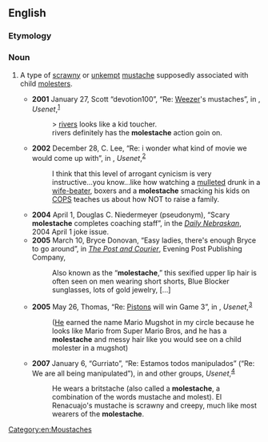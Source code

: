==English==

===Etymology===
{{blend|en|molest|mustache}}

===Noun===
{{en-noun}}

# {{lb|en|slang|rare}} A type of [[scrawny]] or [[unkempt]] [[mustache]] supposedly associated with child [[molester]]s.
#* '''2001''' January 27, Scott “devotion100”, “Re: [[w:Weezer|Weezer]]'s mustaches”, in {{monospace|alt.music.weezer}}, ''Usenet'',<sup>[http://groups.google.com/group/alt.music.weezer/msg/0754c1d870fbf898]</sup>
#*: > [[w:Rivers Cuomo|rivers]] looks like a kid toucher.
#*: rivers definitely has the '''molestache''' action goin on.
#* '''2002''' December 28, C. Lee, “Re: i wonder what kind of movie we would come up with”, in {{monospace|alt.horror}}, ''Usenet'',<sup>[http://groups.google.com/group/alt.horror/msg/ac8f5c6f7184858b]</sup>
#*: I think that this level of arrogant cynicism is very instructive...you know...like how watching a [[mullet]]ed drunk in a [[wife-beater]], boxers and a '''molestache''' smacking his kids on [[w:COPS (TV series)|COPS]] teaches us about how NOT to raise a family.
#* '''2004''' April 1, Douglas C. Niedermeyer (pseudonym), “Scary '''molestache''' completes coaching staff”,<sup >[https://web.archive.org/web/20080213151021/http://media.www.dailynebraskan.com/media/storage/paper857/news/2004/04/01/ExtrajokeIssue/Scary.Molestache.Completes.Coaching.Staff-1741485.shtml ]</sup > in the ''[[w:Daily Nebraskan|Daily Nebraskan]]'', 2004 April 1 joke issue.
#* '''2005''' March 10, Bryce Donovan, “Easy ladies, there's enough Bryce to go around”, in ''[[w:The Post and Courier|The Post and Courier]]'', Evening Post Publishing Company,
#*: Also known as the “'''molestache''',” this sexified upper lip hair is often seen on men wearing short shorts, Blue Blocker sunglasses, lots of gold jewelry, […]
#* '''2005''' May 26, Thomas, “Re: [[w:Detroit Pistons|Pistons]] will win Game 3”, in {{monospace|alt.sports.basketball.nba.det-pistons}}, ''Usenet'',<sup>[http://groups.google.com/group/alt.sports.basketball.nba.det-pistons/msg/605db467b4540175]</sup>
#*: ([[w:Larry Brown (basketball)|He]] earned the name Mario Mugshot in my circle because he looks like Mario from Super Mario Bros, and he has a '''molestache''' and messy hair like you would see on a child molester in a mugshot)
#* '''2007''' January 6, “Gurriato”, “Re: Estamos todos manipulados” (“Re: We are all being manipulated”), in {{monospace|alt.usage.spanish}} and other groups, ''Usenet'',<sup>[http://groups.google.com/group/alt.usage.spanish/msg/bec075ccacac555d]</sup>
#*: He wears a britstache (also called a '''molestache''', a combination of the words mustache and molest). El Renacuajo's mustache is scrawny and creepy, much like most wearers of the '''molestache'''.

[[Category:en:Moustaches]]